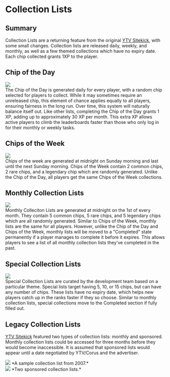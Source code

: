 # Collection Lists

## Summary
Collection Lists are a returning feature from the original [YTV Sitekick](/docs/ytv/sitekick/), with some small changes.  Collection lists are released daily, weekly, and monthly, as well as a few themed collections which have no expiry date.  Each chip collected grants 1XP to the player.



## Chip of the Day
<div class="text--center"> 
  <img src="/img/wiki/features/collection_lists/chip_of_the_day.png"/> 
</div>
The Chip of the Day is generated daily for every player, with a random chip selected for players to collect. While it may sometimes require an unreleased chip, this element of chance applies equally to all players, ensuring fairness in the long run. Over time, this system will naturally balance itself out. Like other lists, completing the Chip of the Day grants 1 XP, adding up to approximately 30 XP per month. This extra XP allows active players to climb the leaderboards faster than those who only log in for their monthly or weekly tasks.

## Chips of the Week
<div class="text--center"> 
  <img src="/img/wiki/features/collection_lists/chips_of_the_week.png"/> 
</div>
Chips of the week are generated at midnight on Sunday morning and last until the next Sunday morning.  Chips of the Week contain 2 common chips, 2 rare chips, and a legendary chip which are randomly generated.  Unlike the Chip of the Day, all players get the same Chips of the Week collections.

## Monthly Collection Lists
<div class="text--center"> 
  <img src="/img/wiki/features/collection_lists/monthly.png"/> 
</div>
Monthly Colleciton Lists are generated at midnight on the 1st of every month.  They contain 5 common chips, 5 rare chips, and 5 legendary chips which are all randomly generated.  Similar to Chips of the Week, monthly lists are the same for all players.  However, unlike the Chip of the Day and Chips of the Week, monthly lists will be moved to a "Completed" state permanently if a player manages to complete it before it expires.  This allows players to see a list of all monthly collection lists they've completed in the past.

## Special Collection Lists
<div class="text--center"> 
  <img src="/img/wiki/features/collection_lists/special.png"/> 
</div>
Special Collection Lists are curated by the development team based on a particular theme.  Special lists target having 5, 10, or 15 chips, but can have any number of chips.  These lists have no expiry date, which helps new players catch up in the ranks faster if they so choose.  Similar to monthly collection lists, special collections move to the Completed section if fully filled out.

## Legacy Collection Lists

[YTV Sitekick](/docs/ytv/sitekick/) featured two types of collection lists: monthly and sponsored.  Monthly collection lists could be accessed for three months before they would become inaccessible.  It is assumed that sponsored lists would appear until a date negotiated by YTV/Corus and the advertiser.

<div class="text--center"> 
  <img src="/img/wiki/features/collection_lists/collection_list.png"/> 
  *A sample collection list from 2007.*
</div>

<div class="text--center"> 
  <img src="/img/wiki/features/collection_lists/collection_list_sponsored.png"/> 
  *Two sponsored collection lists.*
</div>